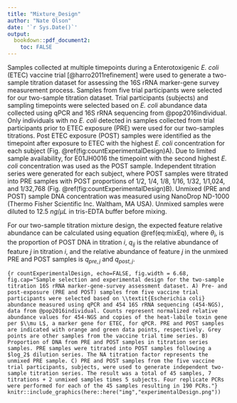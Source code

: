 ```yaml
---
title: "Mixture_Design"
author: "Nate Olson"
date: '`r Sys.Date()`'
output:
  bookdown::pdf_document2:
    toc: FALSE
---
```


Samples collected at multiple timepoints during a Enterotoxigenic _E. coli_ (ETEC) vaccine trial [@harro2011refinement] were used to generate a two-sample titration dataset for assessing the 16S rRNA marker-gene survey measurement process.
Samples from five trial participants were selected for our two-sample titration dataset.
Trial participants (subjects) and sampling timepoints were selected based on _E. coli_ abundance data collected using qPCR and 16S rRNA sequencing from @pop2016individual.
Only individuals with no _E. coli_ detected in samples collected from trial participants prior to ETEC exposure (PRE) were used for our two-samples titrations.
Post ETEC exposure (POST) samples were identified as the timepoint after exposure to ETEC with the highest _E. coli_ concentration for each subject (Fig. \@ref(fig:countExperimentalDesign)A).
Due to limited sample availability, for E01JH0016 the timepoint with the second highest _E. coli_ concentration was used as the POST sample.
Independent titration series were generated for each subject, where POST samples were titrated into PRE samples with POST proportions of 1/2, 1/4, 1/8, 1/16, 1/32, 1/1,024, and 1/32,768 (Fig. \@ref(fig:countExperimentalDesign)B).
Unmixed (PRE and POST) sample DNA concentration was measured using NanoDrop ND-1000 (Thermo Fisher Scientific Inc. Waltham, MA USA).
Unmixed samples were diluted to 12.5 $ng/\mu L$ in tris-EDTA buffer before mixing.


For our two-sample titration mixture design, the expected feature relative abundance can be calculated using equation  \@ref(eq:mixEq),
where $\theta_i$, is the proportion of  POST DNA in titration $i$,
$q_{ij}$ is the relative abundance of feature $j$ in titration $i$,
and the relative abundance of feature $j$ in the unmixed PRE and POST samples is $q_{pre,j}$ and $q_{post,j}$.

\begin{equation}
  q_{ij} = \theta_i q_{post,j} + (1 - \theta_i) q_{pre,j}
  (\#eq:mixEq)
\end{equation}


```{r countExperimentalDesign, echo=FALSE, fig.width = 6.68, fig.cap="Sample selection and experimental design for the two-sample titration 16S rRNA marker-gene-survey assessment dataset. A) Pre- and post-exposure (PRE and POST) samples from five vaccine trial participants were selected based on \\textit{Escherichia coli} abundance measured using qPCR and 454 16S rRNA sequencing (454-NGS), data from @pop2016individual. Counts represent normalized relative abundance values for 454-NGS and copies of the heat-labile toxin gene per $\\mu L$, a marker gene for ETEC, for qPCR. PRE and POST samples are indicated with orange and green data points, respectively. Grey points are other samples from the vaccine trial time series. B) Proportion of DNA from PRE and POST samples in titration series samples. PRE samples were titrated into POST samples following a $log_2$ dilution series. The NA titration factor represents the unmixed PRE sample. C) PRE and POST samples from the five vaccine trial participants, subjects, were used to generate independent two-sample titration series. The result was a total of 45 samples, 7 titrations + 2 unmixed samples times 5 subjects. Four replicate PCRs were performed for each of the 45 samples resulting in 190 PCRs."}
knitr::include_graphics(here::here("img","experimentalDesign.png"))
```